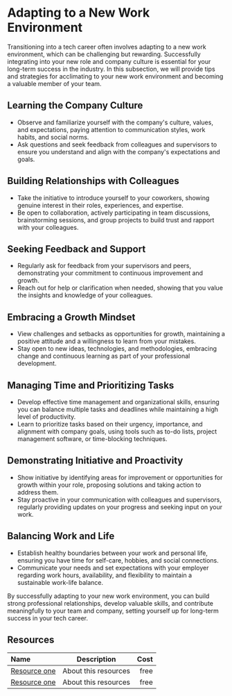 # Adapting to a New Work Environment

Transitioning into a tech career often involves adapting to a new work environment, which can be challenging but rewarding.
Successfully integrating into your new role and company culture is essential for your long-term success in the industry.
In this subsection, we will provide tips and strategies for acclimating to your new work environment and becoming a valuable
member of your team.

## Learning the Company Culture

- Observe and familiarize yourself with the company's culture, values, and expectations, paying attention to communication
  styles, work habits, and social norms.
- Ask questions and seek feedback from colleagues and supervisors to ensure you understand and align with the company's
  expectations and goals.

## Building Relationships with Colleagues

- Take the initiative to introduce yourself to your coworkers, showing genuine interest in their roles, experiences, and
  expertise.
- Be open to collaboration, actively participating in team discussions, brainstorming sessions, and group projects to
  build trust and rapport with your colleagues.

## Seeking Feedback and Support

- Regularly ask for feedback from your supervisors and peers, demonstrating your commitment to continuous improvement and
  growth.
- Reach out for help or clarification when needed, showing that you value the insights and knowledge of your colleagues.

## Embracing a Growth Mindset

- View challenges and setbacks as opportunities for growth, maintaining a positive attitude and a willingness to learn from
  your mistakes.
- Stay open to new ideas, technologies, and methodologies, embracing change and continuous learning as part of your
  professional development.

## Managing Time and Prioritizing Tasks

- Develop effective time management and organizational skills, ensuring you can balance multiple tasks and deadlines while
  maintaining a high level of productivity.
- Learn to prioritize tasks based on their urgency, importance, and alignment with company goals, using tools such as to-do
  lists, project management software, or time-blocking techniques.

## Demonstrating Initiative and Proactivity

- Show initiative by identifying areas for improvement or opportunities for growth within your role, proposing solutions
  and taking action to address them.
- Stay proactive in your communication with colleagues and supervisors, regularly providing updates on your progress and
  seeking input on your work.

## Balancing Work and Life

- Establish healthy boundaries between your work and personal life, ensuring you have time for self-care, hobbies, and
  social connections.
- Communicate your needs and set expectations with your employer regarding work hours, availability, and flexibility to
  maintain a sustainable work-life balance.

By successfully adapting to your new work environment, you can build strong professional relationships, develop valuable
skills, and contribute meaningfully to your team and company, setting yourself up for long-term success in your tech career.

## Resources

| Name   | Description | Cost |
| :----- | :----: | ----: |
| [Resource one](https://example.com/)    |  About this resources   |   free |
| [Resource one](https://example.com/)    |  About this resources   |   free |